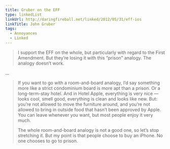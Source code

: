```yaml
---
title: Gruber on the EFF
type: linkedList
linkUrl: http://daringfireball.net/linked/2012/05/31/eff-ios
linkTitle: John Gruber
tags:
  - Annoyances
  - Linked
---
```


> I support the EFF on the whole, but particularly with regard to the First Amendment. But they’re losing it with this “prison” analogy. The analogy doesn’t work.

…

> If you want to go with a room-and-board analogy, I’d say something more like a strict condominium board is more apt than a prison. Or a long-term-stay hotel. And in Hotel Apple, everything is very nice — looks cool, smell good, everything is clean and looks like new. But: you’re not allowed to move the furniture around, and you’re not allowed to bring in outside food that hasn’t been approved by Apple. You can leave whenever you want, but most people enjoy it very much.
>
> The whole room-and-board analogy is not a good one, so let’s stop stretching it. But my point is that people choose to buy an iPhone. No one chooses to go to prison.
